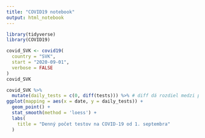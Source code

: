 ```yaml
---
title: "COVID19 notebook"
output: html_notebook
---
```


```r
library(tidyverse)
library(COVID19)
```

```r
covid_SVK <- covid19(
  country = "SVK",
  start = "2020-09-01",
  verbose = FALSE
)
covid_SVK
```

```r
covid_SVK %>% 
  mutate(daily_tests = c(0, diff(tests))) %>% # diff dá rozdiel medzi po sebe idúcimi dňami, na začiatok dopĺňame nulu.
ggplot(mapping = aes(x = date, y = daily_tests)) +
  geom_point() +
  stat_smooth(method = 'loess') +
  labs(
    title = "Denný počet testov na COVID-19 od 1. septembra"
  )
```


